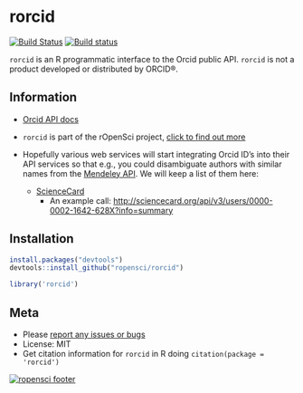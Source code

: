 rorcid
======

[![Build Status](https://api.travis-ci.org/ropensci/rorcid.png)](https://travis-ci.org/ropensci/rorcid)
[![Build status](https://ci.appveyor.com/api/projects/status/29hanha8jfe4uen8/branch/master?svg=true)](https://ci.appveyor.com/project/sckott/rorcid/branch/master)

`rorcid` is an R programmatic interface to the Orcid public API. `rorcid` is not a product developed or distributed by ORCID®.

## Information

+ [Orcid API docs](http://support.orcid.org/knowledgebase/articles/116874-orcid-api-guide)

+ `rorcid` is part of the rOpenSci project, [click to find out more](http://ropensci.org/)

+ Hopefully various web services will start integrating Orcid ID's into their API services so that e.g., you could disambiguate authors with similar names from the [Mendeley API](URL). We will keep a list of them here:
	+ [ScienceCard](http://sciencecard.org)
		+ An example call: [http://sciencecard.org/api/v3/users/0000-0002-1642-628X?info=summary](http://sciencecard.org/api/v3/users/0000-0002-1642-628X?info=summary)

## Installation

```r
install.packages("devtools")
devtools::install_github("ropensci/rorcid")
```

```r
library('rorcid')
```

## Meta

* Please [report any issues or bugs](https://github.com/ropensci/rorcid/issues)
* License: MIT
* Get citation information for `rorcid` in R doing `citation(package = 'rorcid')`

[![ropensci footer](http://ropensci.org/public_images/github_footer.png)](http://ropensci.org)
